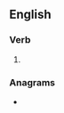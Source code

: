 ==English==

===Verb===
{{head|en|present participle}}

# {{present participle of|upsell|lang=en|nocat=1}}

===Anagrams===
* {{anagrams|en|a=egillnpsu|selling up}}